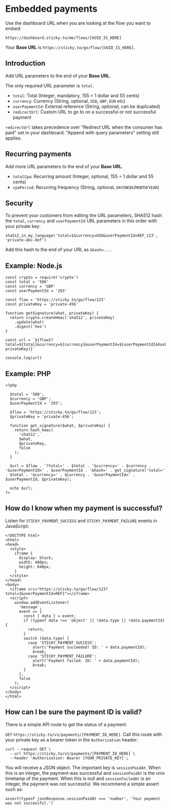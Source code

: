 # Embedded payments

Use the dashboard URL when you are looking at the flow you want to embed:

`https://dashboard.sticky.to/me/flows/[UUID_IS_HERE]`

Your **Base URL** is `https://sticky.to/go/flow/[UUID_IS_HERE]`.

## Introduction

Add URL parameters to the end of your **Base URL**.

The only required URL parameter is `total`.

 - `total`: Total (Integer, mandatory, 155 = 1 dollar and 55 cents)
 - `currency`: Currency (String, optional, `USD`, `GBP`, `EUR` etc)
 - `userPaymentId`: External reference (String, optional, can be duplicated)
 - `redirectUrl`: Custom URL to go to on a successful or not successful payment

 `redirectUrl` takes precedence over "Redirect URL when the consumer has paid" set in your dashboard. "Append with query parameters" setting still applies.

## Recurring payments

Add more URL parameters to the end of your **Base URL**.

 - `totalCpa`: Recurring amount (Integer, optional, 155 = 1 dollar and 55 cents)
 - `cpaPeriod`: Recurring frequency (String, optional, `DAY`/`WEEK`/`MONTH`/`YEAR`)

## Security

To prevent your customers from editing the URL parameters, SHA512 hash the `total`, `currency` and `userPaymentId` URL parameters in this order with your private key:

```
sha512_in_my_language('total=1&currency=USD&userPaymentId=REF_123', 'private-abc-def')
```

Add this hash to the end of your URL as `&hash=...`.

## Example: Node.js

```
const crypto = require('crypto')
const total = '500'
const currency = 'GBP'
const userPaymentId = '293'

const flow = 'https://sticky.to/go/flow/123'
const privateKey = 'private-456'

function getSignature(what, privateKey) {
  return crypto.createHmac('sha512', privateKey)
    .update(what)
    .digest('hex')
}

const url = `${flow}?total=${total}&currency=${currency}&userPaymentId=${userPaymentId}&hash=${getSignature(`total=${total}&currency=${currency}&userPaymentId=${userPaymentId}`, privateKey)}`

console.log(url)
```

## Example: PHP

```
<?php

  $total = '500';
  $currency = 'GBP';
  $userPaymentId = '293';

  $flow = 'https://sticky.to/go/flow/123';
  $privateKey = 'private-456';

  function get_signature($what, $privateKey) {
    return hash_hmac(
      'sha512',
      $what,
      $privateKey,
      false
    );
  }

  $url = $flow . '?total=' . $total . '&currency=' . $currency . '&userPaymentId=' . $userPaymentId . '&hash=' . get_signature('total=' . $total . '&currency=' . $currency . '&userPaymentId=' . $userPaymentId, $privateKey);

  echo $url;
?>
```

## How do I know when my payment is successful?

Listen for `STICKY_PAYMENT_SUCCESS` and `STICKY_PAYMENT_FAILURE` events in JavaScript:

```
<!DOCTYPE html>
<html>
<head>
  <style>
    iframe {
      display: block;
      width: 480px;
      height: 640px;
    }
  </style>
</head>
<body>
  <iframe src="https://sticky.to/go/flow/123?total=1&userPaymentId=REF1"></iframe>
  <script>
    window.addEventListener(
      'message',
      event => {
        const { data } = event;
        if (typeof data !== 'object' || !data.type || !data.paymentId) {
          return;
        }
        switch (data.type) {
          case 'STICKY_PAYMENT_SUCCESS':
            alert('Payment succeeded! ID: ' + data.paymentId);
            break;
          case 'STICKY_PAYMENT_FAILURE':
            alert('Payment failed. ID: ' + data.paymentId);
            break;
        }
      },
      false
    );
  </script>
</body>
</html>
```

## How can I be sure the payment ID is valid?

There is a simple API route to get the status of a payment:

`GET` `https://sticky.to/v1/payments/[PAYMENT_ID_HERE]`. Call this route with your private key as a bearer token in the `Authorization` header:

```
curl --request GET \
  --url https://sticky.to/v1/payments/[PAYMENT_ID_HERE] \
  --header 'Authorization: Bearer [YOUR_PRIVATE_KEY]';
```

You will receive a JSON object. The important key is `sessionPaidAt`. When this is an integer, the payment was successful and `sessionPaidAt` is the unix timetamp of the payment. When this is null and `sessionFailedAt` is an integer, the payment was not successful. We recommend a simple assert such as:

```
assert(typeof jsonResponse.sessionPaidAt === 'number', 'Your payment was not successful.')
```
